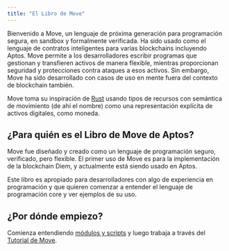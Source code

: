 ```yaml
---
title: "El Libro de Move"
---
```


Bienvenido a Move, un lenguaje de próxima generación para programación segura, en sandbox y formalmente
verificada. Ha sido usado como el lenguaje de contratos inteligentes para
varias blockchains incluyendo Aptos. Move permite a los desarrolladores escribir programas
que gestionan y transfieren activos de manera flexible, mientras proporcionan seguridad y
protecciones contra ataques a esos activos. Sin embargo, Move ha sido desarrollado
con casos de uso en mente fuera del contexto de blockchain también.

Move toma su inspiración de [Rust](https://www.rust-lang.org/) usando tipos de recursos
con semántica de movimiento (de ahí el nombre) como una representación explícita de
activos digitales, como moneda.

## ¿Para quién es el Libro de Move de Aptos?

Move fue diseñado y creado como un lenguaje de programación seguro, verificado, pero flexible.
El primer uso de Move es para la implementación de la blockchain Diem,
y actualmente está siendo usado en Aptos.

Este libro es apropiado para desarrolladores con algo de experiencia en programación
y que quieren comenzar a entender el lenguaje de programación core y ver
ejemplos de su uso.

## ¿Por dónde empiezo?

Comienza entendiendo [módulos y scripts](/es/build/smart-contracts/book/modules-and-scripts)
y luego trabaja a través del [Tutorial de Move](/es/build/smart-contracts/book/move-tutorial).
